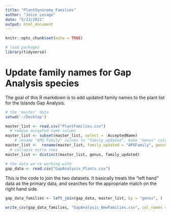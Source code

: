```yaml
---
title: "PlantSynonomy_Families"
author: "Josie Lesage"
date: "5/13/2021"
output: html_document
---
```


```r
knitr::opts_chunk$set(echo = TRUE)

# load packages
library(tidyverse)

```

# Update family names for Gap Analysis species
The goal of this R markdown is to add updated family names to the plant list for the Islands Gap Analysis.


```r

# the 'master' data
setwd('~/Desktop')

master_list <- read.csv("PlantFamilies.csv") 
  # remove accepted name column
master_list <- subset(master_list, select = -AcceptedName) 
    # rename "APG Family" column to "family_updated", make "Genus" column name lowercase
master_list <-  rename(master_list, family_updated = "APGFamily", genus = Genus)
  # collapse extra rows
master_list <- distinct(master_list, genus, family_updated) 

# the data we're working with
gap_data <- read.csv("GapAnalysis_Plants.csv") 

```

This is the code to join the two datasets. It basically treats the "left hand" data as the primary data, and searches for the appropriate match on the right hand side.

```r

gap_data_families <- left_join(gap_data, master_list, by = "genus", ) 

```

```r

write_csv(gap_data_families, "GapAnalysis_NewFamilies.csv", col_names = TRUE)

```

